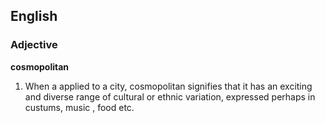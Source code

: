 ==English==
===Adjective===
'''cosmopolitan'''
{{cleanup}}
# When a applied to a city, cosmopolitan signifies that it has an exciting and diverse range of cultural or ethnic variation, expressed perhaps in custums, music , food etc.